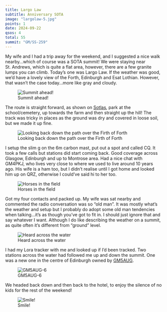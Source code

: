 ```yaml
---
title: Largo Law
subtitle: Anniversary SOTA
image: "largolaw-5.jpg"
points: 1
date: 2024-09-22
qsos: 4
total: 55
summit: "GM/SS-259"
---
```


My wife and I had a trip away for the weekend, and I suggested a nice walk nearby...which of course was a SOTA summit! We were staying near St. Andrews, which is quite a flat area, however, there are a few granite lumps you can climb. Today's one was Largo Law. If the weather was good, we'd have a lovely view of the Forth, Edinburgh and Esat Lothian. However, that wasn't the case today...more like gray and cloudy.

![Summit ahead!](largolaw-4.jpg)

The route is straight forward, as shown on [Sotlas](https://sotl.as/summits/GM/SS-259), park at the school/cemetery, up towards the farm and then straight up the hill! The track was tricky in places as the ground was dry and covered in loose soil, but we made it up fine.

![Looking back down the path over the Firth of Forth](largolaw-2.jpg)

I setup the slim g on the 6m carbon mast, put out a spot and called CQ. It took a few calls but stations did start coming back. Good coverage across Glasgow, Edinburgh and up to Montrose area. Had a nice chat with GM4PKJ, who lives very close to where we used to live around 10 years ago. His wife is a ham too, but I didn't realise until I got home and looked him up on QRZ, otherwise I could've said hi to her too.

![Horses in the field](largolaw-3.jpg)

Got my four contacts and packed up. My wife was sat nearby and commented the radio conversation was so "old man". It was mostly what's the weather and setup but I probably do adopt some old man tendencies when talking...it's as though you've got to fit in. I should just ignore that and say whatever I want. Although I do like describing the weather on a summit, as quite often it's different from "ground" level.

![Heard across the water](gmss259%20lora.png)

I had my Lora tracker with me and looked up if I'd been tracked. Two stations across the water had followed me up and down the summit. One was a new one in the centre of Edinburgh owned by [GM5AUG](https://gm5aug.topple.scot/).

![GM5AUG-6](gm5aug-6 igate.jpg)

We headed back down and then back to the hotel, to enjoy the silence of no kids for the rest of the weekend!

![Smile!](largolaw-1.jpg)
